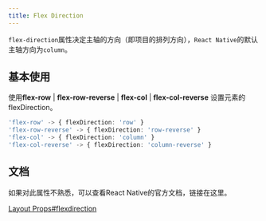 ```yaml
---
title: Flex Direction
---
```



`flex-direction`属性决定主轴的方向（即项目的排列方向），`React Native`的默认主轴方向为`column`。

## 基本使用

使用**flex-row** | **flex-row-reverse** | **flex-col** | **flex-col-reverse** 设置元素的flexDirection。

```typescript
'flex-row' -> { flexDirection: 'row' }
'flex-row-reverse' -> { flexDirection: 'row-reverse' }
'flex-col' -> { flexDirection: 'column' }
'flex-col-reverse' -> { flexDirection: 'column-reverse' }
```

## 文档

如果对此属性不熟悉，可以查看React Native的官方文档，链接在这里。

[Layout Props#flexdirection](https://reactnative.dev/docs/layout-props#flexdirection)